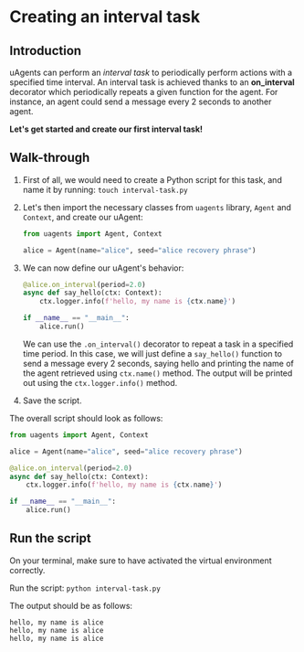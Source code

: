 # Creating an interval task

## Introduction

uAgents can perform an _interval task_ to periodically perform actions with a specified time interval. An interval task is achieved thanks to an **on_interval** decorator which periodically repeats a given function for the agent. For instance, an agent could send a message every 2 seconds to another agent.

**Let's get started and create our first interval task!**

## Walk-through

1. First of all, we would need to create a Python script for this task, and name it by running: `touch interval-task.py`
2. Let's then import the necessary classes from `uagents` library, `Agent` and `Context`, and create our uAgent:

   ```py copy
   from uagents import Agent, Context

   alice = Agent(name="alice", seed="alice recovery phrase")
   ```

3. We can now define our uAgent's behavior:

   ```py copy
   @alice.on_interval(period=2.0)
   async def say_hello(ctx: Context):
       ctx.logger.info(f'hello, my name is {ctx.name}')

   if __name__ == "__main__":
       alice.run()
   ```

   We can use the `.on_interval()` decorator to repeat a task in a specified time period. In this case, we will just define a `say_hello()` function to send a message every 2 seconds, saying hello and printing the name of the agent retrieved using `ctx.name()` method. The output will be printed out using the `ctx.logger.info()` method.

4. Save the script.

The overall script should look as follows:

```py copy filename="interval-task.py"
from uagents import Agent, Context

alice = Agent(name="alice", seed="alice recovery phrase")

@alice.on_interval(period=2.0)
async def say_hello(ctx: Context):
    ctx.logger.info(f'hello, my name is {ctx.name}')

if __name__ == "__main__":
    alice.run()
```

## Run the script

On your terminal, make sure to have activated the virtual environment correctly.

Run the script: `python interval-task.py`

The output should be as follows:

```
hello, my name is alice
hello, my name is alice
hello, my name is alice
```

